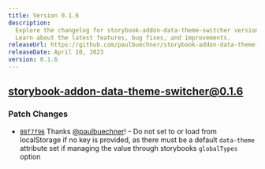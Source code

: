 ```yaml
---
title: Version 0.1.6
description:
  Explore the changelog for storybook-addon-data-theme-switcher version 0.1.6.
  Learn about the latest features, bug fixes, and improvements.
releaseUrl: https://github.com/paulbuechner/storybook-addon-data-theme-switcher/releases/tag/v0.1.6
releaseDate: April 10, 2023
version: 0.1.6
---
```


## storybook-addon-data-theme-switcher@0.1.6

### Patch Changes

- [`08f7f96`](https://github.com/paulbuechner/storybook-addon-data-theme-switcher/commit/08f7f96921e7cf55a6f9488034b9f945cc5fa9f0)
  Thanks [@paulbuechner](https://github.com/paulbuechner)! - Do not set to or load from localStorage
  if no key is provided, as there must be a default `data-theme` attribute set if managing the value
  through storybooks `globalTypes` option
